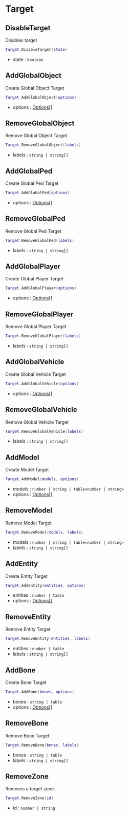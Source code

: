 # Target

## DisableTarget

Disables target

```lua
Target.DisableTarget(state)
```

- state : `boolean`

## AddGlobalObject

Create Global Object Target

```lua
Target.AddGlobalObject(options)
```

- options : [Options[]](/bridge/target/options)

## RemoveGlobalObject

Remove Global Object Target

```lua
Target.RemoveGlobalObject(labels)
```

- labels : `string | string[]`

## AddGlobalPed

Create Global Ped Target

```lua
Target.AddGlobalPed(options)
```

- options : [Options[]](/bridge/target/options)

## RemoveGlobalPed

Remove Global Ped Target

```lua
Target.RemoveGlobalPed(labels)
```

- labels : `string | string[]`

## AddGlobalPlayer

Create Global Player Target

```lua
Target.AddGlobalPlayer(options)
```

- options : [Options[]](/bridge/target/options)

## RemoveGlobalPlayer

Remove Global Player Target

```lua
Target.RemoveGlobalPlayer(labels)
```

- labels : `string | string[]`

## AddGlobalVehicle

Create Global Vehicle Target

```lua
Target.AddGlobalVehicle(options)
```

- options : [Options[]](/bridge/target/options)

## RemoveGlobalVehicle

Remove Global Vehicle Target

```lua
Target.RemoveGlobalVehicle(labels)
```

- labels : `string | string[]`

## AddModel

Create Model Target

```lua
Target.AddModel(models, options)
```

- models : `number | string | table<number | string>`
- options : [Options[]](/bridge/target/options)

## RemoveModel

Remove Model Target

```lua
Target.RemoveModel(models, labels)
```

- models : `number | string | table<number | string>`
- labels : `string | string[]`

## AddEntity

Create Entity Target

```lua
Target.AddEntity(entities, options)
```

- entities : `number | table`
- options : [Options[]](/bridge/target/options)

## RemoveEntity

Remove Entity Target

```lua
Target.RemoveEntity(entities, labels)
```

- entities : `number | table`
- labels : `string | string[]`

## AddBone

Create Bone Target

```lua
Target.AddBone(bones, options)
```

- bones : `string | table`
- options : [Options[]](/bridge/target/options)

## RemoveBone

Remove Bone Target

```lua
Target.RemoveBone(bones, labels)
```

- bones : `string | table`
- labels : `string | string[]`

## RemoveZone

Removes a target zone

```lua
Target.RemoveZone(id)
```

- id : `number | string`